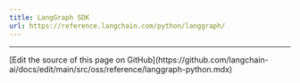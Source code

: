 ```yaml
---
title: LangGraph SDK
url: https://reference.langchain.com/python/langgraph/
---
```


---

<Callout icon="pen-to-square" iconType="regular">
  [Edit the source of this page on GitHub](https://github.com/langchain-ai/docs/edit/main/src/oss/reference/langgraph-python.mdx)
</Callout>
